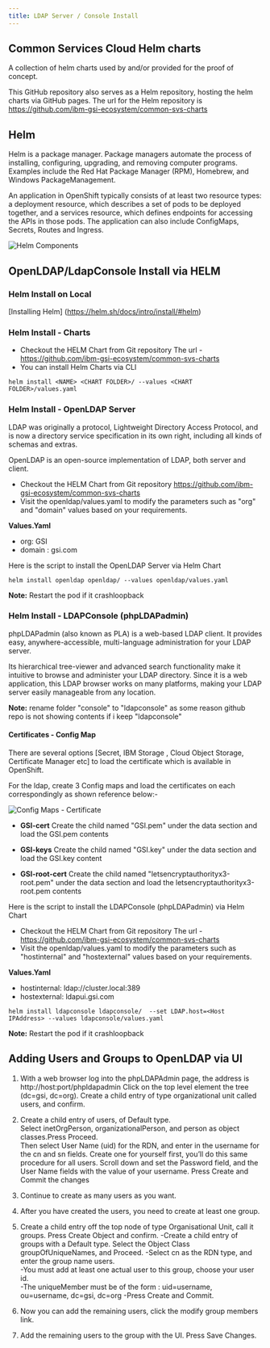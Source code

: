 ```yaml
---
title: LDAP Server / Console Install
---
```



<PageDescription>

</PageDescription>

## Common Services Cloud Helm charts

A collection of helm charts used by and/or provided for the proof of concept.

This GitHub repository also serves as a Helm repository, hosting the helm charts via GitHub pages. The url for the Helm repository is https://github.com/ibm-gsi-ecosystem/common-svs-charts

## Helm

Helm is a package manager. Package managers automate the process of installing, configuring, upgrading, and removing computer programs. Examples include the Red Hat Package Manager (RPM), Homebrew, and Windows PackageManagement.

An application in OpenShift typically consists of at least two resource types: a deployment resource, which describes a set of pods to be deployed together, and a services resource, which defines endpoints for accessing the APIs in those pods. The application can also include ConfigMaps, Secrets, Routes and Ingress.

![Helm Components](images/Helm.png)

## OpenLDAP/LdapConsole Install via HELM

### Helm Install on Local

[Installing Helm] (https://helm.sh/docs/intro/install/#helm)

### Helm Install - Charts

- Checkout the HELM Chart from Git repository The url - https://github.com/ibm-gsi-ecosystem/common-svs-charts
- You can install Helm Charts via CLI

```
helm install <NAME> <CHART FOLDER>/ --values <CHART FOLDER>/values.yaml
```

### Helm Install - OpenLDAP Server

LDAP was originally a protocol, Lightweight Directory Access Protocol, and is now a directory service specification in its own right, including all kinds of schemas and extras.

OpenLDAP is an open-source implementation of LDAP, both server and client.

- Checkout the HELM Chart from Git repository https://github.com/ibm-gsi-ecosystem/common-svs-charts
- Visit the openldap/values.yaml to modify the parameters such as "org" and "domain" values based on your requirements.

**Values.Yaml**
- org: GSI 
- domain : gsi.com

Here is the script to install the OpenLDAP Server via Helm Chart

```
helm install openldap openldap/ --values openldap/values.yaml
```

**Note:** Restart the pod if it crashloopback

### Helm Install - LDAPConsole (phpLDAPadmin)

phpLDAPadmin (also known as PLA) is a web-based LDAP client. It provides easy, anywhere-accessible, multi-language administration for your LDAP server.

Its hierarchical tree-viewer and advanced search functionality make it intuitive to browse and administer your LDAP directory. Since it is a web application, this LDAP browser works on many platforms, making your LDAP server easily manageable from any location.

**Note:** rename folder "console" to "ldapconsole" as some reason github repo is not showing contents if i keep "ldapconsole"

#### Certificates - Config Map

There are several options [Secret, IBM Storage , Cloud Object Storage, Certificate Manager etc] to load the certificate which is available in OpenShift. 

For the ldap, create 3 Config maps and load the certificates on each correspondingly as shown reference below:-

![Config Maps - Certificate](images/ConfigMaps.png)

- **GSI-cert**
    Create the child named "GSI.pem" under the data section and load the GSI.pem contents

- **GSI-keys**
    Create the child named "GSI.key" under the data section and load the GSI.key content

- **GSI-root-cert**
    Create the child named "letsencryptauthorityx3-root.pem" under the data section and load the letsencryptauthorityx3-root.pem contents

Here is the script to install the LDAPConsole (phpLDAPadmin) via Helm Chart

- Checkout the HELM Chart from Git repository The url - https://github.com/ibm-gsi-ecosystem/common-svs-charts
- Visit the openldap/values.yaml to modify the parameters such as "hostinternal" and "hostexternal" values based on your requirements.

**Values.Yaml**
- hostinternal: ldap://cluster.local:389
- hostexternal: ldapui.gsi.com

```
helm install ldapconsole ldapconsole/  --set LDAP.host=<Host IPAddress> --values ldapconsole/values.yaml
```

**Note:** Restart the pod if it crashloopback

## Adding Users and Groups to OpenLDAP via UI
1. With a web browser log into the phpLDAPAdmin page, the address is http://host:port/phpldapadmin
Click on the top level element the tree (dc=gsi, dc=org).
Create a child entry of type organizational unit called users, and confirm.
 
2. Create a child entry of users, of Default type.  
Select inetOrgPerson, organizationalPerson, and person as object classes.Press Proceed.  
Then select User Name (uid) for the RDN, and enter in the username for the cn and sn fields.  Create one for yourself first, you’ll do this same procedure for all users.
Scroll down and set the Password field, and the User Name fields with the value of your username.
Press Create and Commit the changes
 
3. Continue to create as many users as you want. 
4. After you have created the users, you need to create at least one group. 
5. Create a child entry off the top node of type Organisational Unit, call it groups. Press Create Object and confirm.
-Create a child entry of groups with a Default type.  Select the Object Class groupOfUniqueNames, and Proceed.
-Select cn as the RDN type, and enter the group name users.  
-You must add at least one actual user to this group, choose your user id.  
-The uniqueMember must be of the form : uid=username, ou=username, dc=gsi, dc=org
-Press Create and Commit.
 
5. Now you can add the remaining users, click the modify group members link.
 
6. Add the remaining users to the group with the UI.  Press Save Changes.
